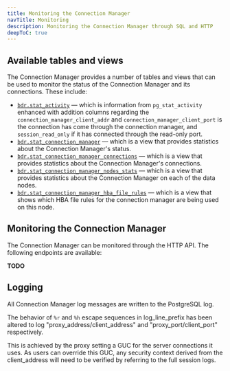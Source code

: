 ```yaml
---
title: Monitoring the Connection Manager
navTitle: Monitoring
description: Monitoring the Connection Manager through SQL and HTTP
deepToC: true
---
```


## Available tables and views

The Connection Manager provides a number of tables and views that can be used to monitor the status of the Connection Manager and its connections. These include:

- [`bdr.stat_activity`](/pgd/6.0/reference/catalogs-visible#bdrstat_activity) &mdash; which is information from `pg_stat_activity` enhanced with addition columns regarding the `connection_manager_client_addr` and `connection_manager_client_port` is the connection has come through the connection manager, and `session_read_only` if it has connected through the read-only port.
- [`bdr.stat_connection_manager`](/pgd/6.0/reference/catalogs-visible#bdrstat_connection_manager) &mdash; which is a view that provides statistics about the Connection Manager's status.
- [`bdr.stat_connection_manager_connections`](/pgd/6.0/reference/catalogs-visible#bdrstat_connection_manager_connections) &mdash; which is a view that provides statistics about the Connection Manager's connections.
- [`bdr.stat_connection_manager_nodes_stats`](/pgd/6.0/reference/catalogs-visible#bdrstat_connection_manager_nodes) &mdash; which is a view that provides statistics about the Connection Manager on each of the data nodes.
- [`bdr.stat_connection_manager_hba_file_rules`](/pgd/6.0/reference/catalogs-visible#bdrstat_connection_manager_hba_file_rules) &mdash; which is a view that shows which HBA file rules for the connection manager are being used on this node.

## Monitoring the Connection Manager

The Connection Manager can be monitored through the HTTP API. The following endpoints are available:

**TODO**

## Logging

All Connection Manager log messages are written to the PostgreSQL log. 

The behavior of `%r` and `%h` escape sequences in log_line_prefix has been altered to log "proxy_address/client_address" and "proxy_port/client_port" respectively.

This is achieved by the proxy setting a GUC for the server connections it uses. As users can override this GUC, any security context derived from the client_address will need to be verified by referring to the full session logs.

